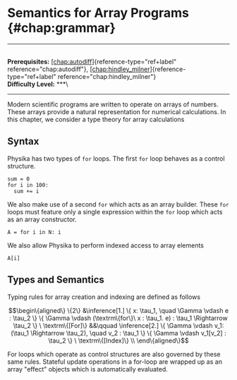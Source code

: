 # Semantics for Array Programs \{#chap:grammar\}

------------------------------------------------------------------------

\
**Prerequisites:**
[\[chap:autodiff\]](#chap:autodiff)\{reference-type="ref+label"
reference="chap:autodiff"\},
[\[chap:hindley_milner\]](#chap:hindley_milner)\{reference-type="ref+label"
reference="chap:hindley_milner"\}\
**Difficulty Level:** \*\*\*\

------------------------------------------------------------------------

Modern scientific programs are written to operate on arrays of numbers.
These arrays provide a natural representation for numerical
calculations. In this chapter, we consider a type theory for array
calculations

## Syntax

Physika has two types of `for` loops. The first `for` loop behaves as a
control structure.

``` \{.python language="python"\}
sum = 0
for i in 100:
  sum += i
```

We also make use of a second `for` which acts as an array builder. These
`for` loops must feature only a single expression within the `for` loop
which acts as an array constructor.

``` \{.python language="python"\}
A = for i in N: i
```

We also allow Physika to perform indexed access to array elements

``` \{.python language="python"\}
A[i]
```

## Types and Semantics

Typing rules for array creation and indexing are defined as follows

$$\begin\{aligned\}
\{2\}
    &\inference[1.]
    \{
     x: \tau_1, \quad \Gamma \vdash e : \tau_2
    \}
    \{
    \Gamma \vdash (\textrm\{for\}\ x : \tau_1. e) : \tau_1 \Rightarrow \tau_2
    \} \ \textrm\{[For]\} &&\qquad
    \inference[2.]
    \{
     \Gamma \vdash v_1: (\tau_1 \Rightarrow \tau_2), \quad v_2 : \tau_1
    \}
    \{
     \Gamma \vdash v_1[v_2] : \tau_2 
    \} \ \textrm\{[Index]\} \\
\end\{aligned\}$$

For loops which operate as control structures are also governed by these
same rules. Stateful update operations in a for-loop are wrapped up as
an array \"effect\" objects which is automatically evaluated.
